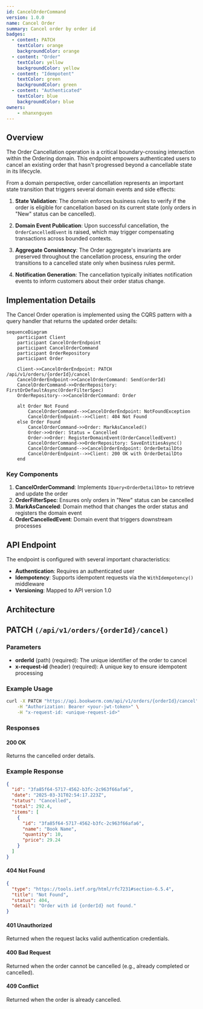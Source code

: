 ```yaml
---
id: CancelOrderCommand
version: 1.0.0
name: Cancel Order
summary: Cancel order by order id
badges:
  - content: PATCH
    textColor: orange
    backgroundColor: orange
  - content: "Order"
    textColor: yellow
    backgroundColor: yellow
  - content: "Idempotent"
    textColor: green
    backgroundColor: green
  - content: "Authenticated"
    textColor: blue
    backgroundColor: blue
owners:
    - nhanxnguyen
---
```


## Overview

The Order Cancellation operation is a critical boundary-crossing interaction within the Ordering domain. This endpoint empowers authenticated users to cancel an existing order that hasn't progressed beyond a cancellable state in its lifecycle.

From a domain perspective, order cancellation represents an important state transition that triggers several domain events and side effects:

1. **State Validation**: The domain enforces business rules to verify if the order is eligible for cancellation based on its current state (only orders in "New" status can be cancelled).

2. **Domain Event Publication**: Upon successful cancellation, the `OrderCancelledEvent` is raised, which may trigger compensating transactions across bounded contexts.

3. **Aggregate Consistency**: The Order aggregate's invariants are preserved throughout the cancellation process, ensuring the order transitions to a cancelled state only when business rules permit.

4. **Notification Generation**: The cancellation typically initiates notification events to inform customers about their order status change.

## Implementation Details

The Cancel Order operation is implemented using the CQRS pattern with a query handler that returns the updated order details:

```mermaid
sequenceDiagram
    participant Client
    participant CancelOrderEndpoint
    participant CancelOrderCommand
    participant OrderRepository
    participant Order

    Client->>CancelOrderEndpoint: PATCH /api/v1/orders/{orderId}/cancel
    CancelOrderEndpoint->>CancelOrderCommand: Send(orderId)
    CancelOrderCommand->>OrderRepository: FirstOrDefaultAsync(OrderFilterSpec)
    OrderRepository-->>CancelOrderCommand: Order

    alt Order Not Found
        CancelOrderCommand-->>CancelOrderEndpoint: NotFoundException
        CancelOrderEndpoint-->>Client: 404 Not Found
    else Order Found
        CancelOrderCommand->>Order: MarkAsCanceled()
        Order->>Order: Status = Cancelled
        Order->>Order: RegisterDomainEvent(OrderCancelledEvent)
        CancelOrderCommand->>OrderRepository: SaveEntitiesAsync()
        CancelOrderCommand-->>CancelOrderEndpoint: OrderDetailDto
        CancelOrderEndpoint-->>Client: 200 OK with OrderDetailDto
    end
```

### Key Components

1. **CancelOrderCommand**: Implements `IQuery<OrderDetailDto>` to retrieve and update the order
2. **OrderFilterSpec**: Ensures only orders in "New" status can be cancelled
3. **MarkAsCanceled**: Domain method that changes the order status and registers the domain event
4. **OrderCancelledEvent**: Domain event that triggers downstream processes

## API Endpoint

The endpoint is configured with several important characteristics:

- **Authentication**: Requires an authenticated user
- **Idempotency**: Supports idempotent requests via the `WithIdempotency()` middleware
- **Versioning**: Mapped to API version 1.0

## Architecture

<NodeGraph />

## PATCH `(/api/v1/orders/{orderId}/cancel)`

### Parameters

- **orderId** (path) (required): The unique identifier of the order to cancel
- **x-request-id** (header) (required): A unique key to ensure idempotent processing

### Example Usage

```bash
curl -X PATCH "https://api.bookworm.com/api/v1/orders/{orderId}/cancel" \
    -H "Authorization: Bearer <your-jwt-token>" \
    -H "x-request-id: <unique-request-id>"
```

### Responses

#### <span className="text-green-500">200 OK</span>

Returns the cancelled order details.

<SchemaViewer file="response-200.json" maxHeight="500" id="response-200" />

### Example Response

```json title="200 OK"
{
  "id": "3fa85f64-5717-4562-b3fc-2c963f66afa6",
  "date": "2025-03-31T02:54:17.223Z",
  "status": "Cancelled",
  "total": 292.4,
  "items": [
    {
      "id": "3fa85f64-5717-4562-b3fc-2c963f66afa6",
      "name": "Book Name",
      "quantity": 10,
      "price": 29.24
    }
  ]
}
```

#### <span className="text-red-500">404 Not Found</span>

```json title="404 Not Found"
{
  "type": "https://tools.ietf.org/html/rfc7231#section-6.5.4",
  "title": "Not Found",
  "status": 404,
  "detail": "Order with id {orderId} not found."
}
```

#### <span className="text-red-500">401 Unauthorized</span>

Returned when the request lacks valid authentication credentials.

#### <span className="text-red-500">400 Bad Request</span>

Returned when the order cannot be cancelled (e.g., already completed or cancelled).

#### <span className="text-red-500">409 Conflict</span>

Returned when the order is already cancelled.
